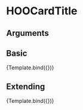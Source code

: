 
<Meta title="Components/Cards/Document Card/Elements/HOOCardTitle" component={HOOCardTitle} />

# HOOCardTitle


## Arguments

<ArgsTable of={HOOCardTitle} />


## Basic
<Canvas>
  <Story 
    name="Basic"
    args = { 
      { title: "Title Value" }
    }>
    {Template.bind({})}
  </Story>
</Canvas>

## Extending
<Canvas>
  <Story 
    name="Extending"
    args = { 
     { title: "Title Value", rootElementAttributes: { style: { backgroundColor: "pink" } }}
    }>
    {Template.bind({})}
  </Story>
</Canvas>